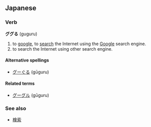 ==Japanese==
===Verb===
'''ググる''' (guguru)

# to [[google]], to [[search]] the Internet using the [[Google]] search engine.
# to search the Internet using other search engine.

====Alternative spellings====
*[[グーぐる]] (gūguru)

====Related terms====
*[[グーグル]] (gūguru)

===See also===
*[[検索]]